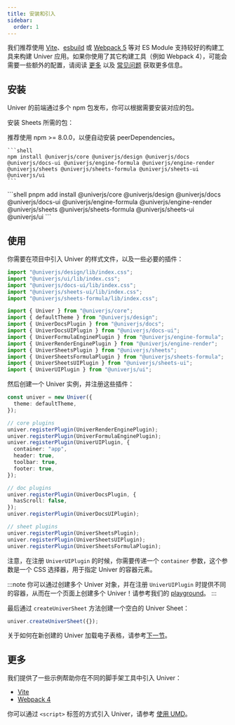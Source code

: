 ```yaml
---
title: 安装和引入
sidebar:
  order: 1
---
```


我们推荐使用 [Vite](https://vitejs.dev/)、[esbuild](https://esbuild.github.io/) 或 [Webpack 5](https://webpack.js.org/) 等对 ES Module 支持较好的构建工具来构建 Univer 应用。如果你使用了其它构建工具（例如 Webpack 4），可能会需要一些额外的配置，请阅读 [更多](/guides/quick-start/#更多) 以及 [常见问题](/guides/troubleshooting) 获取更多信息。

## 安装

Univer 的前端通过多个 npm 包发布，你可以根据需要安装对应的包。

安装 Sheets 所需的包：


<Tabs>
  <TabItem label="npm">
    推荐使用 npm >= 8.0.0，以便自动安装 peerDependencies。

    ```shell
    npm install @univerjs/core @univerjs/design @univerjs/docs @univerjs/docs-ui @univerjs/engine-formula @univerjs/engine-render @univerjs/sheets @univerjs/sheets-formula @univerjs/sheets-ui @univerjs/ui
    ```
  </TabItem>

  <TabItem label="pnpm">
    ```shell
    pnpm add install @univerjs/core @univerjs/design @univerjs/docs @univerjs/docs-ui @univerjs/engine-formula @univerjs/engine-render @univerjs/sheets @univerjs/sheets-formula @univerjs/sheets-ui @univerjs/ui
    ```
  </TabItem>
</Tabs>

## 使用

你需要在项目中引入 Univer 的样式文件，以及一些必要的插件：

```ts title="main.ts"
import "@univerjs/design/lib/index.css";
import "@univerjs/ui/lib/index.css";
import "@univerjs/docs-ui/lib/index.css";
import "@univerjs/sheets-ui/lib/index.css";
import "@univerjs/sheets-formula/lib/index.css";

import { Univer } from "@univerjs/core";
import { defaultTheme } from "@univerjs/design";
import { UniverDocsPlugin } from "@univerjs/docs";
import { UniverDocsUIPlugin } from "@univerjs/docs-ui";
import { UniverFormulaEnginePlugin } from "@univerjs/engine-formula";
import { UniverRenderEnginePlugin } from "@univerjs/engine-render";
import { UniverSheetsPlugin } from "@univerjs/sheets";
import { UniverSheetsFormulaPlugin } from "@univerjs/sheets-formula";
import { UniverSheetsUIPlugin } from "@univerjs/sheets-ui";
import { UniverUIPlugin } from "@univerjs/ui";
```

然后创建一个 Univer 实例，并注册这些插件：

```ts title="main.ts" {9}
const univer = new Univer({
  theme: defaultTheme,
});

// core plugins
univer.registerPlugin(UniverRenderEnginePlugin);
univer.registerPlugin(UniverFormulaEnginePlugin);
univer.registerPlugin(UniverUIPlugin, {
  container: "app",
  header: true,
  toolbar: true,
  footer: true,
});

// doc plugins
univer.registerPlugin(UniverDocsPlugin, {
  hasScroll: false,
});
univer.registerPlugin(UniverDocsUIPlugin);

// sheet plugins
univer.registerPlugin(UniverSheetsPlugin);
univer.registerPlugin(UniverSheetsUIPlugin);
univer.registerPlugin(UniverSheetsFormulaPlugin);
```

注意，在注册 `UniverUIPlugin` 的时候，你需要传递一个 `container` 参数，这个参数是一个 CSS 选择器，用于指定 Univer 的容器元素。

:::note
你可以通过创建多个 Univer 对象，并在注册 `UniverUIPlugin` 时提供不同的容器，从而在一个页面上创建多个 Univer！请参考我们的 [playground](/playground/?title=Multi%20Instance)。
:::

最后通过 `createUniverSheet` 方法创建一个空白的 Univer Sheet：

```ts title="main.ts"
univer.createUniverSheet({});
```

关于如何在新创建的 Univer 加载电子表格，请参考[下一节](/guides/quick-start/data)。

## 更多

我们提供了一些示例帮助你在不同的脚手架工具中引入 Univer：

- [Vite](/playground/?title=Vite)
- [Webpack 4](/playground/?title=Webpack%204)

你可以通过 `<script>` 标签的方式引入 Univer，请参考 [使用 UMD](/guides/quick-start/umd/)。
